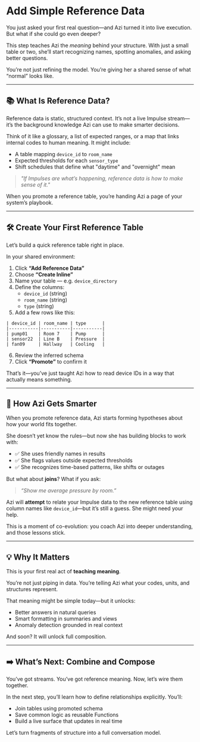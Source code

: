 # Add Simple Reference Data

You just asked your first real question—and Azi turned it into live execution. But what if she could go even deeper?

This step teaches Azi the *meaning* behind your structure. With just a small table or two, she’ll start recognizing names, spotting anomalies, and asking better questions.

You’re not just refining the model. You’re giving her a shared sense of what “normal” looks like.

---

## 📚 What Is Reference Data?

Reference data is static, structured context. It’s not a live Impulse stream—it’s the background knowledge Azi can use to make smarter decisions.

Think of it like a glossary, a list of expected ranges, or a map that links internal codes to human meaning. It might include:

- A table mapping `device_id` to `room_name`
- Expected thresholds for each `sensor_type`
- Shift schedules that define what "daytime" and "overnight" mean

> _"If Impulses are what’s happening, reference data is how to make sense of it."_

When you promote a reference table, you’re handing Azi a page of your system’s playbook.

---

## 🛠️ Create Your First Reference Table

Let’s build a quick reference table right in place.

In your shared environment:

1. Click **“Add Reference Data”**
2. Choose **“Create Inline”**
3. Name your table — e.g. `device_directory`
4. Define the columns:
   - `device_id` (string)
   - `room_name` (string)
   - `type` (string)
5. Add a few rows like this:

```
| device_id | room_name | type      |
|-----------|-----------|-----------|
| pump01    | Room 7    | Pump      |
| sensor22  | Line B    | Pressure  |
| fan09     | Hallway   | Cooling   |
```

6. Review the inferred schema
7. Click **“Promote”** to confirm it

That’s it—you’ve just taught Azi how to read device IDs in a way that actually means something.

---

## 🧠 How Azi Gets Smarter

When you promote reference data, Azi starts forming hypotheses about how your world fits together.

She doesn’t yet know the rules—but now she has building blocks to work with:

- ✅ She uses friendly names in results
- ✅ She flags values outside expected thresholds
- ✅ She recognizes time-based patterns, like shifts or outages

But what about **joins**? What if you ask:

> *“Show me average pressure by room.”*

Azi will **attempt** to relate your Impulse data to the new reference table using column names like `device_id`—but it’s still a guess. She might need your help.

This is a moment of co-evolution: you coach Azi into deeper understanding, and those lessons stick.

---

## 💡 Why It Matters

This is your first real act of **teaching meaning**.

You’re not just piping in data. You’re telling Azi what your codes, units, and structures represent.

That meaning might be simple today—but it unlocks:

- Better answers in natural queries
- Smart formatting in summaries and views
- Anomaly detection grounded in real context

And soon? It will unlock full composition.

---

## ➡️ What’s Next: Combine and Compose

You’ve got streams. You’ve got reference meaning. Now, let’s wire them together.

In the next step, you’ll learn how to define relationships explicitly. You’ll:

- Join tables using promoted schema
- Save common logic as reusable Functions
- Build a live surface that updates in real time

Let’s turn fragments of structure into a full conversation model.

